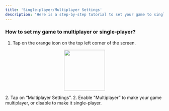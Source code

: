 ```yaml
---
title: 'Single-player/Multiplayer Settings'
description: 'Here is a step-by-step tutorial to set your game to single player or multiplayer'
---
```


### How to set my game to multiplayer or single-player?

1. Tap on the orange icon on the top left corner of the screen.
<p align="center">
  <img width="130" noZoom src="https://i.imgur.com/TocBoa7.png" />
</p>
2. Tap on “Multiplayer Settings”.
2. Enable "Multiplayer” to make your game multiplayer, or disable to make it single-player.
